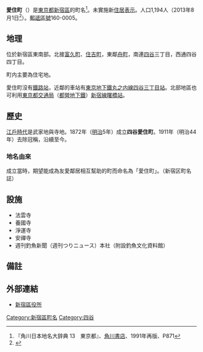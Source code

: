 {{Pathnav|日本|東京都|新宿區|frame=1}}
{{Infobox Settlement
|official_name = 愛住町
|native_name =
|settlement_type = [[町|町]]
|image_skyline =
|imagesize =
|image_caption =
|image_flag =
|image_seal =
| image_map =
| map_caption =
| pushpin_map =
|subdivision_type = [[國家|國家]]
|subdivision_name = [[File:Flag_of_Japan.svg|border]] [[日本|日本]]
|subdivision_type1 = [[都道府縣|都道府縣]]
|subdivision_name1 = [[File:Flag_of_Tokyo_Prefecture.svg|25px]] [[東京都|東京都]]
|subdivision_type2 = [[東京都區部|特別區]]
|subdivision_name2 = [[File:Flag_of_Shinjuku,_Tokyo.svg|25px]] [[新宿區|新宿區]]
|established_title =
|established_date =
|government_type =
|leader_title =
|leader_name =
|area_magnitude =
|area_total_sq_mi =
|area_total_km2 =
|area_land_sq_mi =
|area_land_km2 =
|area_urban_sq_mi =
|area_urban_km2 =
|area_metro_km2 =
|area_metro_sq_mi =
|population_as_of= 2013年（平成25年）8月1日
|population_footnotes =
|population_total = 1194
|population_urban =
|population_metro =
|population_density_sq_mi =
|population_density_km2 =
| timezone = [[日本標準時間|JST]]
| utc_offset = +9
|timezone_DST =
|utc_offset_DST =
|latd=|latm=|lats=|latNS=
|longd=|longm=|longs=|longEW=
|elevation_footnotes=
|elevation_m =
|elevation_ft =
|postal_code_type = [[郵遞區號|郵遞區號]]
|postal_code = 160-0005
|area_code =
|website =
|footnotes =
}}
'''愛住町'''（{{jpn|j=愛住町|hg=あいずみちょう|rm=Aizumichō|f=y}}）是[[東京都|東京都]][[新宿區|新宿區]]的町名<ref name="kado">『角川日本地名大辞典 13　東京都』、[[角川書店|角川書店]]、1991年再版、P871</ref>。未實施新[[住居表示|住居表示]]。人口1,194人（2013年8月1日<ref>{{Cite web |url=http://www.city.shinjuku.lg.jp/content/000130038.xls |title=新宿区　住民基本台帳の町丁別世帯数及び男女別人口（日本人と外国人の合計） |accessdate=2013-08-09 |archive-date=2014-08-19 |archive-url=https://web.archive.org/web/20140819083633/http://www.city.shinjuku.lg.jp/content/000130038.xls |dead-url=no }}</ref>）。[[郵遞區號|郵遞區號]]160-0005。

== 地理 ==
位於新宿區東南部。北接[[富久町|富久町]]、[[住吉町_(新宿區)|住吉町]]，東鄰[[舟町_(新宿區)|舟町]]，南連[[四谷|四谷]]三丁目，西通四谷四丁目。

町内主要為住宅地。

愛住町沒有[[鐵路站|鐵路站]]，近鄰的車站有[[東京地下鐵|東京地下鐵]][[東京地下鐵丸之内線|丸之内線]][[四谷三丁目站|四谷三丁目站]]。北部地區也可利用[[東京都交通局|東京都交通局]]（[[都營地下鐵|都營地下鐵]]）[[都營地下鐵新宿線|新宿線]][[曙橋站|曙橋站]]。

== 歷史 ==
[[江戶時代|江戶時代]]是武家地與寺地。1872年（[[明治|明治]]5年）成立'''四谷愛住町'''。1911年（明治44年）去除冠稱，沿續至今。

=== 地名由來 ===
成立當時，期望能成為友愛鄰居相互幫助的町而命名為「愛住町」。（新宿区町名誌）

== 設施 ==
* 法雲寺
* 養國寺
* 淨運寺
* 安禪寺
* 週刊釣魚新聞（週刊つりニュース）本社（附設釣魚文化資料館）

== 備註 ==
{{reflist}}

== 外部連結 ==
* [http://www.city.shinjuku.lg.jp/ 新宿區役所] {{Wayback|url=http://www.city.shinjuku.lg.jp/ |date=20130630141142 }}

{{新宿區的町名}}

{{DEFAULTSORT:Aizumicho}}
[[Category:新宿區町名|Category:新宿區町名]]
[[Category:四谷|Category:四谷]]